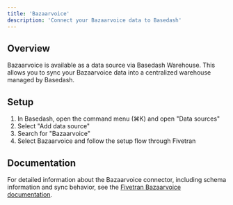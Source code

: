 ```yaml
---
title: 'Bazaarvoice'
description: 'Connect your Bazaarvoice data to Basedash'
---
```


## Overview

Bazaarvoice is available as a data source via Basedash Warehouse. This allows you to sync your Bazaarvoice data into a centralized warehouse managed by Basedash.

## Setup

1. In Basedash, open the command menu (⌘K) and open "Data sources"
2. Select "Add data source"
3. Search for "Bazaarvoice"
4. Select Bazaarvoice and follow the setup flow through Fivetran

## Documentation

For detailed information about the Bazaarvoice connector, including schema information and sync behavior, see the [Fivetran Bazaarvoice documentation](https://fivetran.com/docs/connectors/applications/bazaarvoice).
